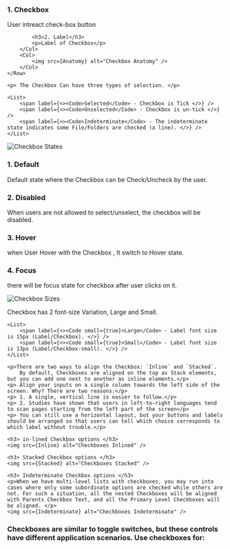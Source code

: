 

<Section title="Anatomy">
	<Row>
		<Col>
    		<h3 style={{marginTop: 0}}>1. Checkbox</h3>
    		<p>User intreact check-box button</p>

    		<h3>2. Label</h3>
    		<p>Label of Checkbox</p>
    	</Col>
		<Col>
    		<img src={Anatomy} alt="Checkbox Anatomy" />
    	</Col>
    </Row>
</Section>

<Section title="Selection">

	<p> The Checkbox Can have three types of selection. </p>

	<List>
		<span label={<><Code>Selected</Code> - Checkbox is Tick </>} />
		<span label={<><Code>Unselected</Code> - Checkbox is un-tick </>} />
		<span label={<><Code>Indeterminate</Code> - The indeterminate state indicates some File/Folders are checked (a line). </>} />
	</List>

</Section>

<Section title="States">
   <img src={States} alt="Checkbox States" />

   <h3 style={{marginTop: 30}}>1. Default</h3>
   <p> Default state where the Checkbox can be Check/Uncheck by the user.</p>

   <h3>2. Disabled</h3>
   <p>When users are not allowed to select/unselect, the checkbox will be disabled.</p>

   <h3>3. Hover</h3>
   <p>when User Hover with the Checkbox , It switch to Hover state.</p>

   <h3>4. Focus</h3>
   <p>there will be focus state for checkbox after user clicks on it.</p>

</Section>

<Section title="Size">

   <img src={Size} alt="Checkbox Sizes" />

   <p> Checkbox has 2 font-size Variation, Large and Small. </p>

	<List>
		<span label={<><Code small={true}>Large</Code> - Label font size is 15px (Label/Checkbox). </>} />
		<span label={<><Code small={true}>Small</Code> - Label font size is 13px (Label/Checkbox-small). </>} />
	</List>
</Section>

<Section title="Alignment">

	<p>There are two ways to align the Checkbox: `Inline` and `Stacked`.
		By default, Checkboxes are aligned on the top as Stack elements, but you can add one next to another as inline elements.</p>
	<p> Align your inputs on a single column towards the left side of the screen. Why? There are two reasons:</p>
	<p> 1. A single, vertical line is easier to follow.</p>
	<p> 2. Studies have shown that users in left-to-right languages tend to scan pages starting from the left part of the screen</p>
	<p> You can still use a horizontal layout, but your buttons and labels should be arranged so that users can tell which choice corresponds to which label without trouble.</p>

	<h3> in-lined Checkbox options </h3>
	<img src={Inline} alt="Checkboxes Inlined" />

	<h3> Stacked Checkbox options </h3>
	<img src={Stacked} alt="Checkboxes Stacked" />

	<h3> Indeterminate Checkbox options </h3>
	<p>When we have multi-level lists with checkboxes, you may run into cases where only some subordinate options are checked while others are not. For such a situation, all the nested Checkboxes will be aligned with Parents Checkbox Text, and all the Primary Level Checkboxes will be aligned. </p>
	<img src={Indeterminate} alt="Checkboxes Indeterminate" />

</Section>

<Section title="Usecase - Checkbox">

<h3>Checkboxes are similar to toggle switches, but these controls have different application scenarios. Use checkboxes for:</h3>
	<List>
		<span label="Actions requiring users' final review come into effect after confirmation through clicking the Submit (or any relevant) button." />
		<span label="Forms that have other steps users must take after selecting/deselecting checkboxes." />
		<span label="Multiple-selection lists of options under one category." />
		<span label="Actions that require a visually clear on/off state." />
		<span label="Checkboxes have labels and can be used alone (such as a checkbox granting permission to Share Anonymous usage data) or stacked on top of each other for other options." />
	</List>
</Section>
